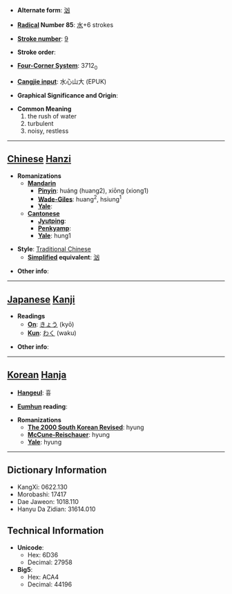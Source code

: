* '''Alternate form''': [[汹]]

* '''[[Wiktionary:Chinese radical index| Radical]] Number 85''': [[Wiktionary:Chinese radical index 水|水]]+6 strokes

* '''[[Wiktionary:Chinese total strokes index|Stroke number]]''': [[Wiktionary:Chinese total strokes index 9|9]]

* '''Stroke order''': 

* '''[[Wiktionary:Chinese four corner index|Four-Corner System]]''': 3712<sub>0</sub>

* '''[[Wiktionary:Chinese Cangjie index|Cangjie input]]''': 水心山大 (EPUK)

* '''Graphical Significance and Origin''': 

* '''Common Meaning'''
*#the rush of water
*# turbulent
*# noisy, restless


----

== [[Chinese]] [[Hanzi]] ==

* '''Romanizations'''
** '''[[Mandarin]]'''
*** '''[[Pinyin]]''': huáng (huang2), xiōng (xiong1)
*** '''[[Wade-Giles]]''': huang<sup>2</sup>, hsiung<sup>1</sup>
*** '''[[Yale]]''': 
** '''[[Cantonese]]'''
*** '''[[Jyutping]]''':
*** '''[[Penkyamp]]''': 
*** '''[[Yale]]''': hung1

* '''Style''': [[Traditional Chinese]] 
** '''[[Simplified Chinese|Simplified]] equivalent''': [[汹]]

* '''Other info''': 

----

== [[Japanese]] [[Kanji]] ==

* '''Readings'''
** '''[[On]]''': [[きょう]] (kyō)
** '''[[Kun]]''': [[わく]] (waku)

* '''Other info''':  

----

== [[Korean]] [[Hanja]] ==

* '''[[Hangeul]]''': 흉

* '''[[Eumhun]] reading''': 

* '''Romanizations'''
** '''[[The 2000 South Korean Revised Romanization|The 2000 South Korean Revised]]''': hyung
** '''[[McCune-Reischauer]]''': hyung
** '''[[Yale]]''': hyung

----

== Dictionary Information ==

* KangXi: 0622.130
* Morobashi: 17417
* Dae Jaweon: 1018.110
* Hanyu Da Zidian: 31614.010

== Technical Information ==

* '''Unicode''':
** Hex: 6D36
** Decimal: 27958
* '''Big5''':
** Hex: ACA4
** Decimal: 44196